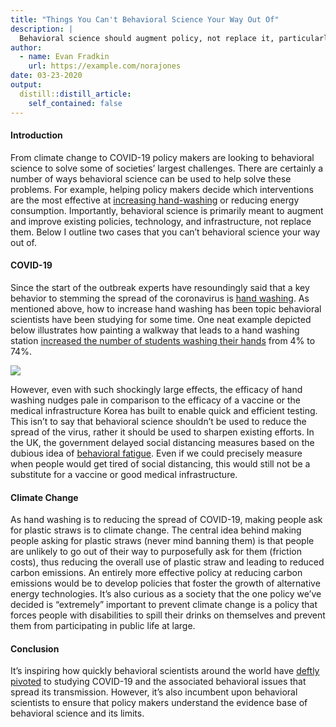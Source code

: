 ```yaml
---
title: "Things You Can't Behavioral Science Your Way Out Of"
description: |
  Behavioral science should augment policy, not replace it, particularly when it comes to things like COVID-19 and Climate Change.
author:
  - name: Evan Fradkin
    url: https://example.com/norajones
date: 03-23-2020
output:
  distill::distill_article:
    self_contained: false
---
```

#### Introduction

From climate change to COVID-19 policy makers are looking to behavioral science to solve some of societies’ largest challenges. There are certainly a number of ways behavioral science can be used to help solve these problems. For example, helping policy makers decide which interventions are the most effective at [increasing hand-washing](https://docs.google.com/document/d/1pkO9kEgDqD07UP93zBZbZz5354rSYWVJy_mH_i7D7TM/edit) or reducing energy consumption. Importantly, behavioral science is primarily meant to augment and improve existing policies, technology, and infrastructure, not replace them. Below I outline two cases that you can’t  behavioral science your way out of. 

#### COVID-19

Since the start of the outbreak experts have resoundingly said that a key behavior to stemming the spread of the coronavirus is [hand washing](https://www.cdc.gov/coronavirus/2019-ncov/prepare/prevention.html). As mentioned above, how to increase hand washing has been topic behavioral scientists have been studying for some time. One neat example depicted below illustrates how painting a walkway that leads to a hand washing station [increased the number of students washing their hands](https://www.mdpi.com/1660-4601/13/1/129) from 4% to 74%. 

![](nudge_handwashing_1.png)

However, even with such shockingly large effects, the efficacy of hand washing nudges pale in comparison to the efficacy of a vaccine or the medical infrastructure Korea has built to enable quick and efficient testing. This isn’t to say that behavioral science shouldn’t be used to reduce the spread of the virus, rather it should be used to sharpen existing efforts. In the UK, the government delayed social distancing measures based on the dubious idea of [behavioral fatigue](https://www.theguardian.com/commentisfree/2020/mar/16/social-distancing-coronavirus-stay-home-government). Even if we could precisely measure when people would get tired of social distancing, this would still not be a substitute for a vaccine or good medical infrastructure.

#### Climate Change

As hand washing is to reducing the spread of COVID-19, making people ask for plastic straws is to climate change. The central idea behind making people asking for plastic straws (never mind banning them) is that people are unlikely to go out of their way to purposefully ask for them (friction costs), thus reducing the overall use of plastic straw and leading to reduced carbon emissions. An entirely more effective policy at reducing carbon emissions would be to develop policies that foster the growth of alternative energy technologies. It’s also curious as a society that the one policy we’ve decided is “extremely” important to prevent climate change is a policy that forces people with disabilities to spill their drinks on themselves and prevent them from participating in public life at large. 

#### Conclusion 

It's inspiring how quickly behavioral scientists around the world have [deftly pivoted](https://www.scientificamerican.com/article/near-real-time-studies-look-for-behavioral-measures-vital-to-stopping-coronavirus/) to studying COVID-19 and the associated behavioral issues that spread its transmission. However, it’s also incumbent upon behavioral scientists to ensure that policy makers understand the evidence base of behavioral science and its limits. 
